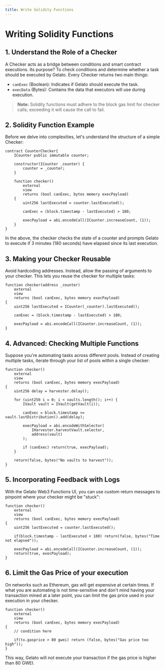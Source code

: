 ```yaml
---
title: Write Solidity Functions
---
```


# Writing Solidity Functions

## 1. Understand the Role of a Checker
A Checker acts as a bridge between conditions and smart contract executions. Its purpose? To check conditions and determine whether a task should be executed by Gelato. Every Checker returns two main things:

- `canExec` (Boolean): Indicates if Gelato should execute the task.
- `execData` (Bytes): Contains the data that executors will use during execution.

> **Note:** Solidity functions must adhere to the block gas limit for checker calls; exceeding it will cause the call to fail.

## 2. Solidity Function Example
Before we delve into complexities, let's understand the structure of a simple Checker:

```solidity
contract CounterChecker{
    ICounter public immutable counter;

    constructor(ICounter _counter) {
        counter = _counter;
    }

    function checker()
        external
        view
        returns (bool canExec, bytes memory execPayload)
    {
        uint256 lastExecuted = counter.lastExecuted();

        canExec = (block.timestamp - lastExecuted) > 180;

        execPayload = abi.encodeCall(ICounter.increaseCount, (1));
    }
}
```

In the above, the checker checks the state of a counter and prompts Gelato to execute if 3 minutes (180 seconds) have elapsed since its last execution.

## 3. Making your Checker Reusable
Avoid hardcoding addresses. Instead, allow the passing of arguments to your checker. This lets you reuse the checker for multiple tasks:

```solidity
function checker(address _counter)
    external
    view
    returns (bool canExec, bytes memory execPayload)
{
    uint256 lastExecuted = ICounter(_counter).lastExecuted();

    canExec = (block.timestamp - lastExecuted) > 180;

    execPayload = abi.encodeCall(ICounter.increaseCount, (1));
}
```

## 4. Advanced: Checking Multiple Functions
Suppose you're automating tasks across different pools. Instead of creating multiple tasks, iterate through your list of pools within a single checker:

```solidity
function checker()
    external
    view
    returns (bool canExec, bytes memory execPayload)
{
    uint256 delay = harvester.delay();

    for (uint256 i = 0; i < vaults.length(); i++) {
        IVault vault = IVault(getVault(i));

        canExec = block.timestamp >= vault.lastDistribution().add(delay);

        execPayload = abi.encodeWithSelector(
            IHarvester.harvestVault.selector,
            address(vault)
        );

        if (canExec) return(true, execPayload);
    }

    return(false, bytes("No vaults to harvest"));
}
```

## 5. Incorporating Feedback with Logs
With the Gelato Web3 Functions UI, you can use custom return messages to pinpoint where your checker might be "stuck":

```solidity
function checker()
    external
    view
    returns (bool canExec, bytes memory execPayload)
{
    uint256 lastExecuted = counter.lastExecuted();

    if(block.timestamp - lastExecuted < 180) return(false, bytes("Time not elapsed"));

    execPayload = abi.encodeCall(ICounter.increaseCount, (1));
    return(true, execPayload);
}
```

## 6. Limit the Gas Price of your execution
On networks such as Ethereum, gas will get expensive at certain times. If what you are automating is not time-sensitive and don't mind having your transaction mined at a later point, you can limit the gas price used in your execution in your checker.

```solidity
function checker()
    external
    view
    returns (bool canExec, bytes memory execPayload)
{
    // condition here
    
    if(tx.gasprice > 80 gwei) return (false, bytes("Gas price too high"));
}
```

This way, Gelato will not execute your transaction if the gas price is higher than 80 GWEI.
